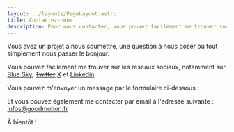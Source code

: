```yaml
---
layout: ../layouts/PageLayout.astro
title: Contactez-nous
description: Pour nous contacter, vous pouvez facilement me trouver sur les réseaux sociaux, notamment sur Twitter et Linkedin.
---
```


Vous avez un projet à nous soumettre, une question à nous poser ou tout simplement nous passer le bonjour.

Vous pouvez facilement me trouver sur les réseaux sociaux, notamment sur [Blue Sky](https://bsky.app/profile/patrickfaramaz.bsky.social), <s>[Twitter](https://twitter.com/PatrickFaramaz)</s> [X](https://twitter.com/PatrickFaramaz) et [Linkedin](https://www.linkedin.com/in/patrickfaramaz/).


Vous pouvez m'envoyer un message par le formulaire ci-dessous :

<ContactForm client:visible/>


Et vous pouvez également me contacter par email à l'adresse suivante :
infos@goodmotion.fr

À bientôt !
